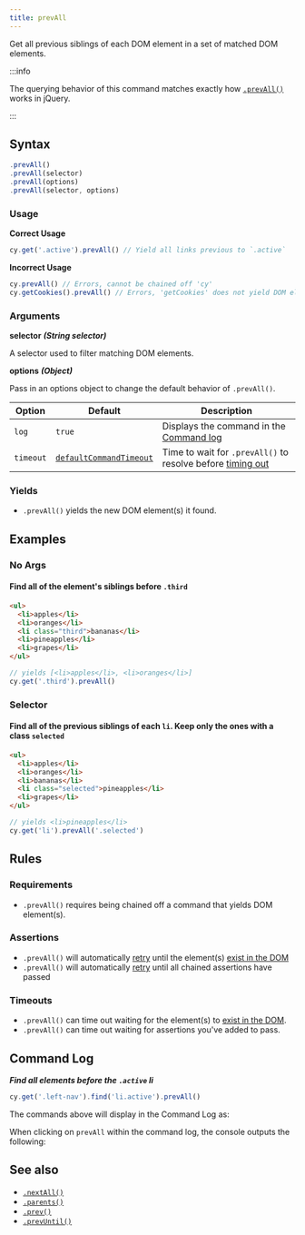 ```yaml
---
title: prevAll
---
```


Get all previous siblings of each DOM element in a set of matched DOM elements.

:::info

The querying behavior of this command matches exactly how
[`.prevAll()`](http://api.jquery.com/prevAll) works in jQuery.

:::

## Syntax

```javascript
.prevAll()
.prevAll(selector)
.prevAll(options)
.prevAll(selector, options)
```

### Usage

**<Icon name="check-circle" color="green" /> Correct Usage**

```javascript
cy.get('.active').prevAll() // Yield all links previous to `.active`
```

**<Icon name="exclamation-triangle" color="red" /> Incorrect Usage**

```javascript
cy.prevAll() // Errors, cannot be chained off 'cy'
cy.getCookies().prevAll() // Errors, 'getCookies' does not yield DOM element
```

### Arguments

**<Icon name="angle-right" /> selector** **_(String selector)_**

A selector used to filter matching DOM elements.

**<Icon name="angle-right" /> options** **_(Object)_**

Pass in an options object to change the default behavior of `.prevAll()`.

| Option    | Default                                                              | Description                                                                              |
| --------- | -------------------------------------------------------------------- | ---------------------------------------------------------------------------------------- |
| `log`     | `true`                                                               | Displays the command in the [Command log](/guides/core-concepts/cypress-app#Command-Log) |
| `timeout` | [`defaultCommandTimeout`](/guides/references/configuration#Timeouts) | Time to wait for `.prevAll()` to resolve before [timing out](#Timeouts)                  |

### Yields [<Icon name="question-circle"/>](/guides/core-concepts/introduction-to-cypress#Subject-Management)

- `.prevAll()` yields the new DOM element(s) it found.

## Examples

### No Args

#### Find all of the element's siblings before `.third`

```html
<ul>
  <li>apples</li>
  <li>oranges</li>
  <li class="third">bananas</li>
  <li>pineapples</li>
  <li>grapes</li>
</ul>
```

```javascript
// yields [<li>apples</li>, <li>oranges</li>]
cy.get('.third').prevAll()
```

### Selector

#### Find all of the previous siblings of each `li`. Keep only the ones with a class `selected`

```html
<ul>
  <li>apples</li>
  <li>oranges</li>
  <li>bananas</li>
  <li class="selected">pineapples</li>
  <li>grapes</li>
</ul>
```

```javascript
// yields <li>pineapples</li>
cy.get('li').prevAll('.selected')
```

## Rules

### Requirements [<Icon name="question-circle"/>](/guides/core-concepts/introduction-to-cypress#Chains-of-Commands)

- `.prevAll()` requires being chained off a command that yields DOM element(s).

### Assertions [<Icon name="question-circle"/>](/guides/core-concepts/introduction-to-cypress#Assertions)

- `.prevAll()` will automatically [retry](/guides/core-concepts/retry-ability)
  until the element(s) [exist in the DOM](/guides/core-concepts/introduction-to-cypress#Default-Assertions)
- `.prevAll()` will automatically [retry](/guides/core-concepts/retry-ability)
  until all chained assertions have passed

### Timeouts [<Icon name="question-circle"/>](/guides/core-concepts/introduction-to-cypress#Timeouts)

- `.prevAll()` can time out waiting for the element(s) to
  [exist in the DOM](/guides/core-concepts/introduction-to-cypress#Default-Assertions).
- `.prevAll()` can time out waiting for assertions you've added to pass.

## Command Log

**_Find all elements before the `.active` li_**

```javascript
cy.get('.left-nav').find('li.active').prevAll()
```

The commands above will display in the Command Log as:

<DocsImage
  src="/img/api/prevall/find-all-previous-elements-with-optional-selector.png"
  alt="Command Log prevAll"
/>

When clicking on `prevAll` within the command log, the console outputs the
following:

<DocsImage
  src="/img/api/prevall/console-log-all-previous-elements-traversed.png"
  alt="Console Log prevAll"
/>

## See also

- [`.nextAll()`](/api/commands/nextall)
- [`.parents()`](/api/commands/parents)
- [`.prev()`](/api/commands/prev)
- [`.prevUntil()`](/api/commands/prevuntil)
